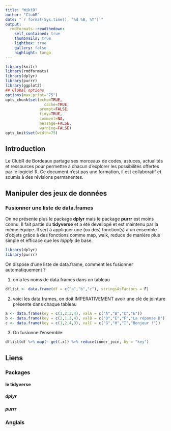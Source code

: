 ```yaml
---
title: "WikiR"
author: "ClubR"
date: "`r format(Sys.time(), '%d %B, %Y')`"
output:
  rmdformats::readthedown:
    self_contained: true
    thumbnails: true
    lightbox: true
    gallery: false
    highlight: tango
---
```


```r
library(knitr)
library(rmdformats)
library(dplyr)
library(purrr)
library(ggplot2)
## Global options
options(max.print="75")
opts_chunk$set(echo=TRUE,
	             cache=TRUE,
               prompt=FALSE,
               tidy=TRUE,
               comment=NA,
               message=FALSE,
               warning=FALSE)
opts_knit$set(width=75)
```


## Introduction
Le ClubR de Bordeaux partage ses morceaux de codes, astuces, actualités et ressources pour permettre à chacun d'explorer les possibilités offertes par le logiciel R. Ce document n'est pas une formation, il est collaboratif et soumis à des révisions permanentes.

## Manipuler des jeux de données

### Fusionner une liste de data.frames

On ne présente plus le package **dplyr** mais le package **purrr** est moins connu. Il fait partie du **tidyverse** et a été devellopé et est maintenu par la même équipe. Il sert à appliquer une (ou des) fonction(s) à un ensemble d'objets grâce à des fonctions comme map, walk, reduce de manière plus simple et efficace que les *lapply* de base.

```r
library(dplyr)
library(purrr)
```

On dispose d'une liste de data.frame, comment les fusionner automatiquement ?

(@) on a les noms de data.frames dans un tableau

```r
dflist <- data.frame(df = c("a","b","c"), stringsAsFactors = F)
```

(@) voici les data.frames, on doit IMPERATIVEMENT avoir une clé de jointure présente dans chaque tableau

```r
a <- data.frame(key = c(1,2,3,4), valA = c("A","B","C","E"))
b <- data.frame(key = c(2,1,3,4), valB = c("D","E","F","La réponse D"))
c <- data.frame(key = c(1,2,4,3), valC = c("G","H","I","Bonjour !"))
```


(@) On fusionne l'ensemble:

```r
dflist$df %>% map(~ get(.x)) %>% reduce(inner_join, by = "key")
```


## Liens 

### Packages

#### le tidyverse

##### dplyr

##### purrr



### Anglais
